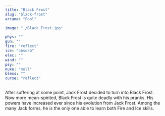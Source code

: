 ```yaml
---
title: "Black Frost"
slug: "black-frost"
arcana: "Fool"

image: "./Black Frost.jpg"

phys: ""
gun: ""
fire: "reflect"
ice: "absorb"
elec: ""
wind: ""
psy: ""
nuke: "null"
bless: ""
curse: "reflect"
---
```


After suffering at some point, Jack Frost decided to turn into Black Frost. Now more mean-spirited, Black Frost is quite deadly with his pranks. His powers have increased ever since his evolution from Jack Frost. 
Among the many Jack forms, he is the only one able to learn both Fire and Ice skills.